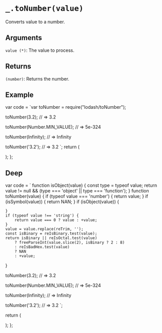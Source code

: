 # `_.toNumber(value)`

Converts value to a number.

## Arguments

`value (*)`: The value to process.  

## Returns

`(number)`:  Returns the number.

## Example


  var code = `var toNumber = require("lodash/toNumber");
 
toNumber(3.2);
// => 3.2
 
toNumber(Number.MIN_VALUE);
// => 5e-324
 
toNumber(Infinity);
// => Infinity
 
toNumber('3.2');
// => 3.2
`;
  return (
    <div>
      <Embed source={code} />
    </div>
  );
};

<Demo />

## Deep

  var code = `
function isObject(value) {
    const type = typeof value;
    return value != null && (type === 'object' || type === 'function');
}
function toNumber(value) {
    if (typeof value === 'number') {
        return value;
    }
    if (isSymbol(value)) {
        return NAN;
    }
    if (isObject(value)) {
    
    }
    if (typeof value !== 'string') {
        return value === 0 ? value : +value;
    }
    value = value.replace(reTrim, '');
    const isBinary = reIsBinary.test(value);
    return isBinary || reIsOctal.test(value)
        ? freeParseInt(value.slice(2), isBinary ? 2 : 8)
        : reIsBadHex.test(value)
        ? NAN
        : +value;
}

toNumber(3.2);
// => 3.2
 
toNumber(Number.MIN_VALUE);
// => 5e-324
 
toNumber(Infinity);
// => Infinity
 
toNumber('3.2');
// => 3.2
`;

return (

<div>
  <Embed source={code} />
</div>
); 
};

<DeepDemo />
